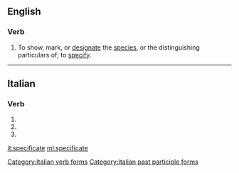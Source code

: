 ==English==

===Verb===
{{en-verb|specificat}}

# {{context|obsolete|transitive|lang=en}} To show, mark, or [[designate]] the [[species]], or the distinguishing particulars of; to [[specify]].
#: {{rfquotek|Sir M. Hale}}

{{Webster 1913}}

----

==Italian==

===Verb===
{{head|it|verb form}}

# {{inflection of|specificare||2|p|pres|ind|lang=it}}
# {{inflection of|specificare||2|p|imp|lang=it}}
# {{feminine plural of|specificato|lang=it}}

[[Category:Italian verb forms]]
[[Category:Italian past participle forms]]

[[it:specificate]]
[[ml:specificate]]